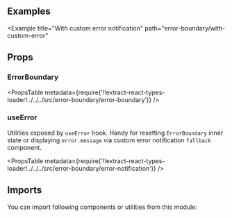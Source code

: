 


<Layout title="Error Boundary" description="🚧 This page is under construction">

## Examples

<Example title="Basic usage" path="error-boundary/basic-usage">
  <BasicUsage />
</Example>

<Example
  title="With custom error notification"
  path="error-boundary/with-custom-error"
>
  <WithCustomError />
</Example>

## Props

### ErrorBoundary

<PropsTable
  metadata={require('!!extract-react-types-loader!../../../src/error-boundary/error-boundary')}
/>

### useError

Utilities exposed by `useError` hook. Handy for resetting `ErrorBoundary` inner state or displaying `error.message` via custom error notification `fallback` component.

<PropsTable
  metadata={require('!!extract-react-types-loader!../../../src/error-boundary/error-notification')}
/>

## Imports

You can import following components or utilities from this module:

<Imports
  module={ErrorBoundaryExports}
  path="@datacamp/waffles/error-boundary"
/>

</Layout>
